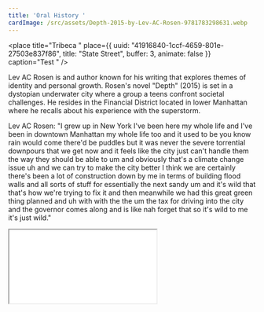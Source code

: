 ```yaml
---
title: 'Oral History '
cardImage: /src/assets/Depth-2015-by-Lev-AC-Rosen-9781783298631.webp
---
```


<place
  title="Tribeca "
  place={{
    uuid: "41916840-1ccf-4659-801e-27503e837f86",
    title: "State Street",
    buffer: 3,
    animate: false
  }}
  caption="Test "
/>

Lev AC Rosen is and author known for his writing that explores themes of identity and personal growth. Rosen's novel "Depth" (2015) is set in a dystopian underwater city where a group a teens confront societal challenges. He resides in the Financial District located in lower Manhattan  where he recalls about his experience with the superstorm.

Lev AC Rosen: "I grew up in New York I've been here my whole life and I've been in downtown Manhattan my whole life too and it used to be you know rain would come there'd be puddles but it was never the severe torrential downpours that we get now and it feels like the city just can't handle them the way they should be able to um and obviously that's a climate change issue uh and we can try to make the city better I think we are certainly there's been a lot of construction down by me in terms of building flood walls and all sorts of stuff for essentially the next sandy um and it's wild that that's how we're trying to fix it and then meanwhile we had this great green thing planned and uh with with the the um the tax for driving into the city and the governor comes along and is like nah forget that so it's wild to me it's just wild."

<iframe src="&#x22;100%&#x22; height=&#x22;300&#x22; scrolling=&#x22;no&#x22; frameborder=&#x22;no&#x22; allow=&#x22;autoplay&#x22; src=&#x22;https://w.soundcloud.com/player/?url=https%3A//api.soundcloud.com/tracks/1913286947&color=%23ff5500&auto_play=false&hide_related=false&show_comments=true&show_user=true&show_reposts=false&show_teaser=true&visual=true&#x22;></iframe><div style=&#x22;font-size: 10px; color: #cccccc;line-break: anywhere;word-break: normal;overflow: hidden;white-space: nowrap;text-overflow: ellipsis; font-family: Interstate,Lucida Grande,Lucida Sans Unicode,Lucida Sans,Garuda,Verdana,Tahoma,sans-serif;font-weight: 100;&#x22;><a href=&#x22;https://soundcloud.com/user28454604&#x22; title=&#x22;user28454604&#x22; target=&#x22;_blank&#x22; style=&#x22;color: #cccccc; text-decoration: none;&#x22;>user28454604</a> · <a href=&#x22;https://soundcloud.com/user28454604/8cc2-de6c-4187-83de-18362cb3ea37&#x22; title=&#x22;Lev Rosen&#x22; target=&#x22;_blank&#x22; style=&#x22;color: #cccccc; text-decoration: none;&#x22;>Lev Rosen</a></div>" />
